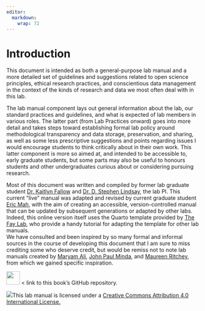 ```yaml
---
editor: 
  markdown: 
    wrap: 72
---
```


# Introduction

This document is intended as both a general-purpose lab manual and a
more detailed set of guidelines and suggestions related to open science
principles, ethical research practices, and conscientious data
management in the context of the kinds of research and data we most
often deal with in this lab.

The lab manual component lays out
general information about the lab, our standard practices and
guidelines, and what is expected of lab members in various roles. The
latter part (from Lab Practices onward) goes into more detail and takes
steps toward establishing formal lab policy around methodological
transparency and data storage, preservation, and sharing, as well as
some less prescriptive suggestions and points regarding issues I would
encourage students to think critically about in their own work. This
latter component is more so aimed at, and intended to be accessible to,
early graduate students, but some parts may also be useful to honours
students and other undergraduates curious about or considering pursuing
research.

Most of this document was written and compiled by former
lab graduate student [Dr. Kaitlyn
Fallow](https://www.uvic.ca/socialsciences/psychology/people/graduate/recent-graduates/fallowkaitlyn.php)
and [Dr. D. Stephen
Lindsay](https://www.uvic.ca/socialsciences/psychology/people/faculty-directory/lindsaysteve.php),
the lab PI. This current "live" manual was adapted and revised by
current graduate student [Eric Mah](https://ericymah.netlify.app/), with
the aim of creating an accessible, version-controlled manual that can be
updated by subsequent generations or adapted by other labs. Indeed, this
online version itself uses the Quarto template provided by [The Fay
Lab](https://thefaylab.github.io/lab-manual/), who provide a handy
tutorial for adapting the template for other lab manuals. <br> We have
consulted and been inspired by so many formal and informal sources in
the course of developing this document that I am sure to miss crediting
some who deserve credit, but would be remiss not to note lab manuals
created by [Maryam Ali](https://github.com/alylab/labmanual), [John Paul
Minda](https://osf.io/8b6kj/), and [Maureen
Ritchey](https://github.com/memobc/memolab-manual), from which we gained
specific inspiration.

[![](https://github.githubassets.com/images/modules/logos_page/GitHub-Mark.png){fig-align="left"
width="35px"}](https://github.com/thefaylab/lab-manual) \< link to this
book's GitHub repository.

<!-- ![](img/openscapes_hex_badge.png){width="25%"} -->

<!-- [*We're proud Openscapes Champions!*](https://openscapes.org) -->

<!-- ------------------------------------------------------------------------ -->

[![](img/creative_commons.png)](http://creativecommons.org/licenses/by/4.0/){fig-alt="Creative Commons License"}This
lab manual is licensed under a [Creative Commons Attribution 4.0 International
License.](http://creativecommons.org/licenses/by/4.0/)
